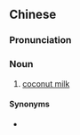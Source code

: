 {{also|椰浆}}
==Chinese==
{{zh-forms|s=椰浆}}

===Pronunciation===
{{zh-pron
|m=椰jiāng
|c=je4 zoeng1
|cat=n
}}

===Noun===
{{zh-noun}}

# [[coconut milk]]

====Synonyms====
* {{zh-l|椰奶}}